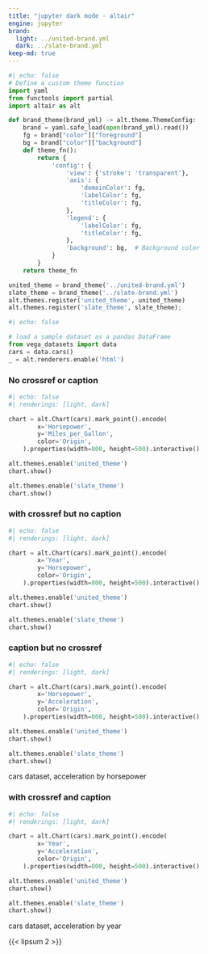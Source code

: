 ```yaml
---
title: "jupyter dark mode - altair"
engine: jupyter
brand:
  light: ../united-brand.yml
  dark: ../slate-brand.yml
keep-md: true
---
```



```python
#| echo: false
# Define a custom theme function
import yaml
from functools import partial
import altair as alt

def brand_theme(brand_yml) -> alt.theme.ThemeConfig:
    brand = yaml.safe_load(open(brand_yml).read())
    fg = brand["color"]["foreground"]
    bg = brand["color"]["background"]
    def theme_fn():
        return {
            'config': {
                'view': {'stroke': 'transparent'},
                'axis': {
                    'domainColor': fg,
                    'labelColor': fg,
                    'titleColor': fg,
                },
                'legend': {
                    'labelColor': fg,
                    'titleColor': fg,
                },
                'background': bg,  # Background color
            }
        }
    return theme_fn

united_theme = brand_theme('../united-brand.yml')
slate_theme = brand_theme('../slate-brand.yml')
alt.themes.register('united_theme', united_theme)
alt.themes.register('slate_theme', slate_theme);
```

```python
#| echo: false

# load a sample dataset as a pandas DataFrame
from vega_datasets import data
cars = data.cars()
_ = alt.renderers.enable('html')
```

### No crossref or caption

```python
#| echo: false
#| renderings: [light, dark]

chart = alt.Chart(cars).mark_point().encode(
        x='Horsepower',
        y='Miles_per_Gallon',
        color='Origin',
    ).properties(width=800, height=500).interactive()

alt.themes.enable('united_theme')
chart.show()

alt.themes.enable('slate_theme')
chart.show()
```


### with crossref but no caption

::: {#fig-altair-hp-year}

```python
#| echo: false
#| renderings: [light, dark]

chart = alt.Chart(cars).mark_point().encode(
        x='Year',
        y='Horsepower',
        color='Origin',
    ).properties(width=800, height=500).interactive()

alt.themes.enable('united_theme')
chart.show()

alt.themes.enable('slate_theme')
chart.show()
```

:::

### caption but no crossref

::: {}

```python
#| echo: false
#| renderings: [light, dark]

chart = alt.Chart(cars).mark_point().encode(
        x='Horsepower',
        y='Acceleration',
        color='Origin',
    ).properties(width=800, height=500).interactive()

alt.themes.enable('united_theme')
chart.show()

alt.themes.enable('slate_theme')
chart.show()
```

cars dataset, acceleration by horsepower
:::

### with crossref and caption


::: {#fig-altair-cars-acc-year}

```python
#| echo: false
#| renderings: [light, dark]

chart = alt.Chart(cars).mark_point().encode(
        x='Year',
        y='Acceleration',
        color='Origin',
    ).properties(width=800, height=500).interactive()

alt.themes.enable('united_theme')
chart.show()

alt.themes.enable('slate_theme')
chart.show()
```

cars dataset, acceleration by year
:::

{{< lipsum 2 >}}